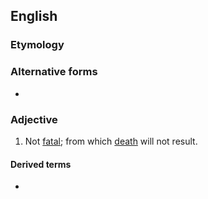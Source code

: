 {{also|non-fatal}}

==English==

===Etymology===
{{prefix|non|fatal|lang=en}}

===Alternative forms===
* {{l|en|non-fatal}}

===Adjective===
{{en-adj|-}}

# Not [[fatal]]; from which [[death]] will not result.

====Derived terms====
* {{l|en|nonfatally}}